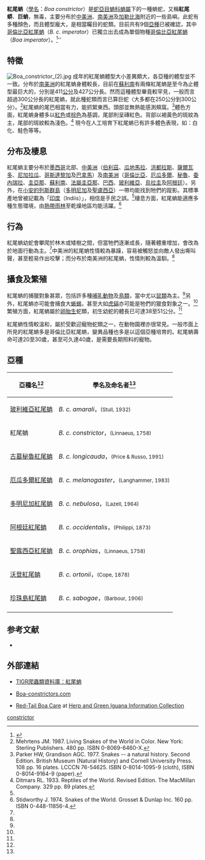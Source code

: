 {{Speciesbox
| image = boa_leofleck.jpg
| status = 取决于物种
| taxon=Boa constrictor
| authority = [[Linnaeus|Linnaeus]], 1758
| synonyms_ref={{r|McD99}}
| synonyms ={{collapsible list|title=次异名|bullets=yes
 |''Boa orophias''<br>{{small|Linnaeus, 1758}}
 |''Constrictor formosissimus''<br>{{small|Laurenti, 1768}}
 |''Constrictor rex serpentum''<br>{{small|Laurenti, 1768}}
 |''Constrictor auspex''<br>{{small|Laurenti, 1768}}
 |''Constrictor diviniloquus''<br>{{small|Laurenti, 1768}}
 |''Constrictor orophias''<br>{{small|Laurenti, 1768}}
 |''Boa constrictrix''<br>{{small|Schneider, 1801}}
 |''Boa diviniloqua''<br>{{small|A.M.C. Duméril & Bibron, 1844}}
 |''Boa constrictor''<br>{{small|Boulenger, 1893}}
 |''Boa diviniloqua''<br>{{small|Boulenger, 1893}}
 |''Constrictor constrictor''<br>{{small|Griffin, 1916}}
 |''Constrictor constrictor constrictor''<br>{{small|Stull, 1935}}
 |''Boa constrictor constrictor''<br>{{small|Forcart, 1951}}
 }}
}}

'''紅尾蚺'''（[[學名|學名]]：''Boa constrictor''）是[[蛇亞目|蛇亞目]][[蚺科|蚺科]][[蚺屬|蚺屬]]下的一種蚺蛇，又稱'''紅尾蟒'''、'''巨蚺'''，無毒，主要分布於[[中美洲|中美洲]]、[[南美洲|南美洲]]及[[加勒比海|加勒比海]]附近的一些島嶼。此蛇有多種顏色，而且體型龐大，是相當矚目的蛇類。目前共有9個[[亞種|亞種]]已被確認，其中[[哥倫比亞紅尾蚺|哥倫比亞紅尾蚺]]（''B. c. imperator''）已獨立出去成為單個物種[[哥倫比亞紅尾蚺|哥倫比亞紅尾蚺]]（''Boa imperator''）。<ref name="ITIS">{{ITIS|ID=209569|taxon=''Boa constrictor''|year=2008|date=11 July}}</ref>''

== 特徵 ==
[[File:Boa_constrictor_(2).jpg|thumb]]
成年的紅尾蚺體型大小差異頗大，各亞種的體型並不一致。分布於[[南美洲|南美洲]]的紅尾蚺身體較長，目前在[[蘇利南|蘇利南]]有兩條紅尾蚺是至今為止體型最巨大的，分別是411[[公分|公分]]及427公分長。然而這種體型畢竟較罕見，一般而言超過300公分長的紅尾蚺，就此種蛇類而言已算巨蛇〈大多都在250公分到300公分〉。<ref name="Meh87">Mehrtens JM. 1987. Living Snakes of the World in Color. New York: Sterling Publishers. 480 pp. ISBN 0-8069-6460-X.</ref>紅尾蚺的尾巴相當有力，能抓緊東西。頭部並無熱能感測頰窩。<ref name="P&G77">Parker HW, Grandison AGC. 1977. Snakes -- a natural history. Second Edition. British Museum (Natural History) and Cornell University Press. 108 pp. 16 plates. LCCCN 76-54625. ISBN 0-8014-1095-9 (cloth), ISBN 0-8014-9164-9 (paper).</ref>體色方面，紅尾蚺身體多以[[紅色|紅色]]或[[棕色|棕色]]為基調，尾部則呈磚紅色。背部以褐黃色的斑紋為主，尾部的斑紋較為淺色。<ref name="Dit33">Ditmars RL. 1933. Reptiles of the World. Revised Edition. The MacMillan Company. 329 pp. 89 plates.</ref>
現今在人工培育下紅尾蚺已有許多體色表現，如：白化、鮭色等等。

== 分布及棲息 ==
紅尾蚺主要分布於[[墨西哥|墨西哥]]北部、[[中美洲|中美洲]]（[[伯利茲|伯利茲]]、[[瓜地馬拉|瓜地馬拉]]、[[洪都拉斯|洪都拉斯]]、[[薩爾瓦多|薩爾瓦多]]、[[尼加拉瓜|尼加拉瓜]]、[[哥斯達黎加|哥斯達黎加]]及[[巴拿馬|巴拿馬]]）及[[南美洲|南美洲]]（[[哥倫比亞|哥倫比亞]]、[[厄瓜多爾|厄瓜多爾]]、[[秘魯|秘魯]]、[[委內瑞拉|委內瑞拉]]、[[圭亞那|圭亞那]]、[[蘇利南|蘇利南]]、[[法屬圭亞那|法屬圭亞那]]、[[巴西|巴西]]、[[玻利維亞|玻利維亞]]、[[烏拉圭|烏拉圭]]及[[阿根廷|阿根廷]]）。另外，在[[小安的列斯群島|小安的列斯群島]]（[[多明尼加|多明尼加]]及[[聖盧西亞|聖盧西亞]]）一帶均能找到牠們的蹤影。其標準產地曾被記載為「[[印度|印度]]（Indiis）」，相信是手民之誤。<ref name="McD99"/>棲息方面，紅尾蚺能適應多種生態環境，由[[熱帶雨林|熱帶雨林]]至乾燥地區均能活躍。<ref name="Sti74">Stidworthy J. 1974. Snakes of the World. Grosset & Dunlap Inc. 160 pp. ISBN 0-448-11856-4.</ref>

== 行為 ==
紅尾蚺幼蛇會攀爬於林木或矮樹之間，但當牠們逐漸成長，隨著體重增加，會改為於地面行動為主。<ref name="Meh87"/>中美洲的紅尾蚺性情較為暴躁，容易被觸怒並向敵人發出嘶叫聲，甚至輕易作出咬擊；而分布於南美洲的紅尾蚺，性情則較為溫馴。<ref name="Sti74"/>

== 攝食及繁殖 ==
紅尾蚺的捕獵對象甚眾，包括許多種[[哺乳動物|哺乳動物]]及[[鳥類|鳥類]]，當中尤以[[鼠類|鼠類]]為主。<ref name="Meh87"/>另外，紅尾蚺亦可能會捕食大[[蜥蜴|蜥蜴]]，甚至大如[[虎貓|虎貓]]亦可能是牠們的獵食對象之一。<ref name="Sti74"/>繁殖方面，紅尾蚺屬於[[卵胎生|卵胎生]]蛇類，初生幼蛇的體長已可達38至51公分。<ref name="Meh87"/>

紅尾蚺性情較溫和，屬於受歡迎寵物蛇類之一，在動物園裡亦很常見。一般市面上所見的紅尾蚺多是哥倫比亞紅尾蚺，變異品種也多是以這個亞種培育的。紅尾蚺壽命可達20至30歲，甚至可久達40歲，是需要長期照料的寵物。

== 亞種 ==
{| class="wikitable"
!bgcolor="#f0f0f0"|亞種名<ref name="ITIS"/>
!bgcolor="#f0f0f0"|學名及命名者<ref name="ITIS"/>
|-
|[[玻利維亞紅尾蚺|玻利維亞紅尾蚺]]
|''B. c. amarali''，<small>(Stull, 1932)</small>
|-
|紅尾蚺
|''B. c. constrictor''，<small>(Linnaeus, 1758)</small>
|-
|[[古墓秘魯紅尾蚺|古墓秘魯紅尾蚺]]
|''B. c. longicauda''，<small>(Price & Russo, 1991)</small>
|-
|[[厄瓜多爾紅尾蚺|厄瓜多爾紅尾蚺]]
|''B. c. melanogaster''，<small>(Langhammer, 1983)</small>
|-
|[[多明尼加紅尾蚺|多明尼加紅尾蚺]]
|''B. c. nebulosa''，<small>(Lazell, 1964)</small>
|-
|[[阿根廷紅尾蚺|阿根廷紅尾蚺]]
|''B. c. occidentalis''，<small>(Philippi, 1873)</small>
|-
|[[聖露西亞紅尾蚺|聖露西亞紅尾蚺]]
|''B. c. orophias''，<small>(Linnaeus, 1758)</small>
|-
|[[沃登紅尾蚺|沃登紅尾蚺]]
|''B. c. ortonii''，<small>(Cope, 1878)</small>
|-
|[[珍珠島紅尾蚺|珍珠島紅尾蚺]]
|''B. c. sabogae''，<small>(Barbour, 1906)</small>
|-
|}

==参考文献==
{{reflist|refs=
<ref name="McD99">McDiarmid RW, Campbell JA, Touré T. 1999. Snake Species of the World: A Taxonomic and Geographic Reference, vol. 1. Herpetologists' League. 511 pp. ISBN 1-893777-00-6 (series). ISBN 1-893777-01-4 (volume).</ref>
}}
* {{TaiBNET| zh=巨蚺 | id=417693 | binomial=Boa constrictor | authority=LINNAEUS 1758 | var= | accessdate=2013-01-24}}
== 外部連結 ==
{{Commons|Boa constrictor}}
* {{en}}[http://reptile-database.reptarium.cz/species.php?genus=Boa&species=constrictor TIGR爬蟲類資料庫：紅尾蚺] {{Wayback|url=http://reptile-database.reptarium.cz/species.php?genus=Boa&species=constrictor |date=20110718183003 }}
* {{en}}[http://www.boa-constrictors.com/ Boa-constrictors.com] {{Wayback|url=http://www.boa-constrictors.com/ |date=20210413084241 }}
* {{en}}[http://www.anapsid.org/boa.html Red-Tail Boa Care] {{Wayback|url=http://www.anapsid.org/boa.html |date=20210422121930 }} at [http://www.anapsid.org/ Herp and Green Iguana Information Collection] {{Wayback|url=http://www.anapsid.org/ |date=20130427013541 }}
{{Taxonbar|from=Q215388}}

[[Category:蚺属|constrictor]]